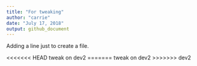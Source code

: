 ```yaml
---
title: "For tweaking"
author: "carrie"
date: "July 17, 2018"
output: github_document
---
```

Adding a line just to create a file.




<<<<<<< HEAD
tweak on dev2
=======
tweak on dev2
>>>>>>> dev2
